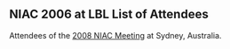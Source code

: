 ==NIAC 2006 at LBL List of Attendees==

Attendees of the 
[[NIAC2008|2008 NIAC Meeting]] at Sydney, Australia.

{| border="1"
|-
|}